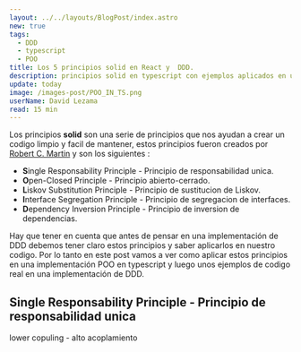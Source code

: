 ```yaml
---
layout: ../../layouts/BlogPost/index.astro
new: true
tags:
  - DDD
  - typescript
  - POO
title: Los 5 principios solid en React y  DDD.
description: principios solid en typescript con ejemplos aplicados en una implementación de DDD
update: today
image: /images-post/POO_IN_TS.png
userName: David Lezama
read: 15 min
---
```



<PostLayout>

Los principios **solid** son una serie de principios que nos ayudan a crear un codigo limpio y facil de mantener, estos principios fueron creados por [Robert C. Martin](https://es.wikipedia.org/wiki/Robert_C._Martin) y son los siguientes :

- **S**ingle Responsability Principle - Principio de responsabilidad unica.
- **O**pen-Closed Principle - Principio abierto-cerrado.
- **L**iskov Substitution Principle - Principio de sustitucion de Liskov.
- **I**nterface Segregation Principle - Principio de segregacion de interfaces.
- **D**ependency Inversion Principle - Principio de inversion de dependencias.

Hay que tener en cuenta que antes de pensar en una implementación de DDD debemos tener claro estos principios y saber aplicarlos en nuestro codigo. Por lo tanto en este post vamos a ver como aplicar estos principios en una implementación POO en typescript y luego unos ejemplos de codigo real en una implementación de DDD.

## Single Responsability Principle - Principio de responsabilidad unica

lower copuling - alto acoplamiento

</PostLayout>
